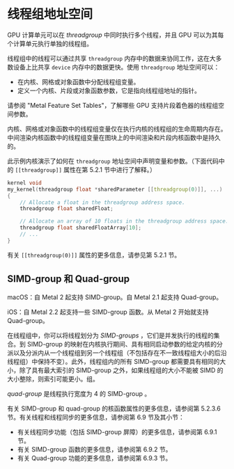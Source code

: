 # 线程组地址空间

<ToBePolishedAfterTranslation />

<OriginalPDF title="4.4 threadgroup Address Space" />

GPU 计算单元可以在 _threadgroup_ 中同时执行多个线程，并且 GPU 可以为其每个计算单元执行单独的线程组。

线程组中的线程可以通过共享 `threadgroup` 内存中的数据来协同工作，这在大多数设备上比共享 `device` 内存中的数据更快。使用 `threadgroup` 地址空间可以：

- 在内核、网格或对象函数中分配线程组变量。
- 定义一个内核、片段或对象函数参数，它是指向线程组地址的指针。

请参阅 "Metal Feature Set Tables"，了解哪些 GPU 支持片段着色器的线程组空间参数。

内核、网格或对象函数中的线程组变量仅在执行内核的线程组的生命周期内存在。中间渲染内核函数中的线程组变量在图块上的中间渲染和片段内核函数中是持久的。

此示例内核演示了如何在 `threadgroup` 地址空间中声明变量和参数。（下面代码中的 `[[threadgroup]]` 属性在第 5.2.1 节中进行了解释。）

```cpp
kernel void
my_kernel(threadgroup float *sharedParameter [[threadgroup(0)]], ...)
{
    // Allocate a float in the threadgroup address space.
    threadgroup float sharedFloat;

    // Allocate an array of 10 floats in the threadgroup address space.
    threadgroup float sharedFloatArray[10];
    // ...
}
```

有关 `[[threadgroup(0)]]` 属性的更多信息，请参见第 5.2.1 节。

## SIMD-group 和 Quad-group

macOS：自 Metal 2 起支持 SIMD-group。自 Metal 2.1 起支持 Quad-group。

iOS：自 Metal 2.2 起支持一些 SIMD-group 函数。从 Metal 2 开始就支持 Quad-group。

在线程组中，你可以将线程划分为 _SIMD-groups_ ，它们是并发执行的线程的集合。到 SIMD-group 的映射在内核执行期间、具有相同启动参数的给定内核的分派以及分派内从一个线程组到另一个线程组（不包括存在不一致线程组大小的后沿线程组）中保持不变）。此外，线程组内的所有 SIMD-group 都需要具有相同的大小，除了具有最大索引的 SIMD-group 之外，如果线程组的大小不能被 SIMD 的大小整除，则索引可能更小。组。

_quad-group_ 是线程执行宽度为 4 的 SIMD-group 。

有关 SIMD-group 和 quad-group 的核函数属性的更多信息，请参阅第 5.2.3.6 节。有关线程和线程同步的更多信息，请参阅第 6.9 节及其小节：

- 有关线程同步功能（包括 SIMD-group 屏障）的更多信息，请参阅第 6.9.1 节。
- 有关 SIMD-group 函数的更多信息，请参阅第 6.9.2 节。
- 有关 Quad-group 功能的更多信息，请参阅第 6.9.3 节。
